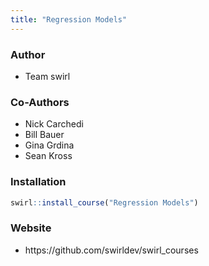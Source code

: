 ```yaml
---
title: "Regression Models"
---
```


### Author

- Team swirl

### Co-Authors

- Nick Carchedi
- Bill Bauer
- Gina Grdina
- Sean Kross

### Installation

```r
swirl::install_course("Regression Models")
```

### Website

- https://github.com/swirldev/swirl_courses
